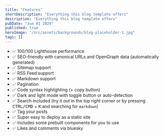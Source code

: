 ```yaml
---
title: "Features"
shortDescription: "Everything this blog template offers"
description: "Everything this blog template offers"
pubDate: "Jun 01 2024"
published: true
heroImage: "/src/assets/backgrounds/blog-placeholder-1.jpg"
tags: []
---
```


- ✅ 100/100 Lighthouse performance
- ✅ SEO-friendly with canonical URLs and OpenGraph data (automatically generated)
- ✅ Sitemap support
- ✅ RSS Feed support
- ✅ Markdown support
- ✅ Pagination
- ✅ Code syntax highlighting (+ copy button)
- ✅ Dark and light mode with toggle button or auto-detection
- ✅ Search included (try it out in the top right corner or by pressing <kbd>CTRL/CMD</kbd> + <kbd>K</kbd> and searching for `markdown`)
- ✅ Tag your posts
- ✅ Super easy to deploy as a static site
- ✅ Includes some prebuilt components for you to use
- ✅ Likes and comments via bluesky